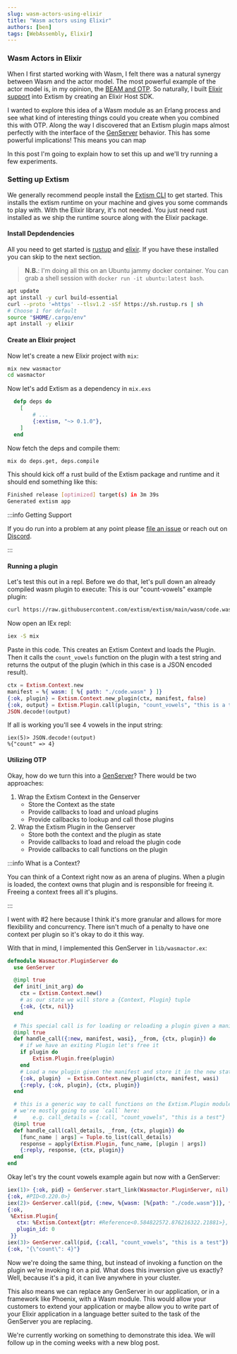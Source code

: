 ```yaml
---
slug: wasm-actors-using-elixir
title: "Wasm actors using Elixir"
authors: [ben]
tags: [WebAssembly, Elixir]
---
```


### Wasm Actors in Elixir

When I first started working with Wasm, I felt there was a natural synergy between Wasm and the actor model.
The most powerful example of the actor model is, in my opinion, the [BEAM and OTP](https://www.erlang.org/).
So naturally, I built [Elixir support](/docs/integrate-into-your-codebase/elixir-or-erlang-host-sdk) into Extism by creating an Elixir Host SDK.

I wanted to explore this idea of a Wasm module as an Erlang process and see what kind of interesting things could you create
when you combined this with OTP. Along the way I discovered that an Extism plugin maps almost perfectly with the interface of
the [GenServer](https://hexdocs.pm/elixir/GenServer.html) behavior. This has some powerful implications! This means you can map

In this post I'm going to explain how to set this up and we'll try running a few experiments.

### Setting up Extism

We generally recommend people install the [Extism CLI](https://extism.org/docs/install/) to get started. This installs
the extism runtime on your machine and gives you some commands to play with. With the Elixir library, it's not needed.
You just need rust installed as we ship the runtime source along with the Elixir package.

#### Install Depdendencies

All you need to get started is [rustup](https://rustup.rs/) and [elixir](https://elixir-lang.org/install.html).
If you have these installed you can skip to the next section.

> **N.B.**: I'm doing all this on an Ubuntu jammy docker container. You can grab a shell session with `docker run -it ubuntu:latest bash`.

```bash
apt update
apt install -y curl build-essential
curl --proto '=https' --tlsv1.2 -sSf https://sh.rustup.rs | sh
# Choose 1 for default
source "$HOME/.cargo/env"
apt install -y elixir
```

#### Create an Elixir project

Now let's create a new Elixir project with `mix`:

```bash
mix new wasmactor
cd wasmactor
```

Now let's add Extism as a dependency in `mix.exs`

```elixir
  defp deps do
    [
        # ...
        {:extism, "~> 0.1.0"},
    ]
  end
```

Now fetch the deps and compile them:

```bash
mix do deps.get, deps.compile
```

This should kick off a rust build of the Extism package and runtime and it should end something like this:

```bash
Finished release [optimized] target(s) in 3m 39s
Generated extism app
```

:::info Getting Support

If you do run into a problem at any point please [file an issue](https://github.com/extism/extism/issues) or reach out
on [Discord](https://discord.gg/cx3usBCWnc).

:::

#### Running a plugin

Let's test this out in a repl. Before we do that, let's pull down an already compiled wasm plugin to execute:
This is our "count-vowels" example plugin:

```bash
curl https://raw.githubusercontent.com/extism/extism/main/wasm/code.wasm > code.wasm
```

Now open an IEx repl:

```bash
iex -S mix
```

Paste in this code. This creates an Extism Context and loads the Plugin. Then it calls the `count_vowels`
function on the plugin with a test string and returns the output of the plugin (which in this case is a JSON encoded result).

```elixir
ctx = Extism.Context.new
manifest = %{ wasm: [ %{ path: "./code.wasm" } ]}
{:ok, plugin} = Extism.Context.new_plugin(ctx, manifest, false)
{:ok, output} = Extism.Plugin.call(plugin, "count_vowels", "this is a test")
JSON.decode!(output)
```

If all is working you'll see 4 vowels in the input string:

```
iex(5)> JSON.decode!(output)
%{"count" => 4}
```

#### Utilizing OTP

Okay, how do we turn this into a [GenServer](https://hexdocs.pm/elixir/GenServer.html)?
There would be two approaches:

1. Wrap the Extism Context in the Genserver
    * Store the Context as the state
    * Provide callbacks to load and unload plugins
    * Provide callbacks to lookup and call those plugins
2. Wrap the Extism Plugin in the Genserver
    * Store both the context and the plugin as state
    * Provide callbacks to load and reload the plugin code
    * Provide callbacks to call functions on the plugin

:::info What is a Context?

You can think of a Context right now as an arena of plugins. When a plugin is loaded, the context owns
that plugin and is responsible for freeing it. Freeing a context frees all it's plugins.

:::

I went with #2 here because I think it's more granular and allows for more flexibility and concurrency.
There isn't much of a penalty to have one context per plugin so it's okay to do it this way.

With that in mind, I implemented this GenServer in `lib/wasmactor.ex`:

```elixir
defmodule Wasmactor.PluginServer do
  use GenServer

  @impl true
  def init(_init_arg) do
    ctx = Extism.Context.new()
    # as our state we will store a {Context, Plugin} tuple
    {:ok, {ctx, nil}}
  end

  # This special call is for loading or reloading a plugin given a manifest
  @impl true
  def handle_call({:new, manifest, wasi}, _from, {ctx, plugin}) do
    # if we have an exiting Plugin let's free it
    if plugin do
        Extism.Plugin.free(plugin)
    end
    # Load a new plugin given the manifest and store it in the new state
    {:ok, plugin}  = Extism.Context.new_plugin(ctx, manifest, wasi)
    {:reply, {:ok, plugin}, {ctx, plugin}}
  end

  # this is a generic way to call functions on the Extism.Plugin module
  # we're mostly going to use `call` here:
  #     e.g. call_details = {:call, "count_vowels", "this is a test"}
  @impl true
  def handle_call(call_details, _from, {ctx, plugin}) do
    [func_name | args] = Tuple.to_list(call_details)
    response = apply(Extism.Plugin, func_name, [plugin | args])
    {:reply, response, {ctx, plugin}}
  end
end
```

Okay let's try the count vowels example again but now with a GenServer:

```elixir
iex(1)> {:ok, pid} = GenServer.start_link(Wasmactor.PluginServer, nil)
{:ok, #PID<0.220.0>}
iex(2)> GenServer.call(pid, {:new, %{wasm: [%{path: "./code.wasm"}]}, false})
{:ok,
 %Extism.Plugin{
   ctx: %Extism.Context{ptr: #Reference<0.584822572.876216322.21881>},
   plugin_id: 0
 }}
iex(3)> GenServer.call(pid, {:call, "count_vowels", "this is a test"})
{:ok, "{\"count\": 4}"}
```

Now we're doing the same thing, but instead of invoking a function on the plugin we're 
invoking it on a pid. What does this inversion give us exactly? Well, because it's a pid, it can live anywhere
in your cluster.

This also means we can replace any GenServer in our application, or in a framework like Phoenix, with a Wasm module.
This would allow your customers to extend your application or maybe allow you to write part of your Elixir application
in a language better suited to the task of the GenServer you are replacing.

We're currently working on something to demonstrate this idea. We will follow up in the coming weeks with a new blog post.
